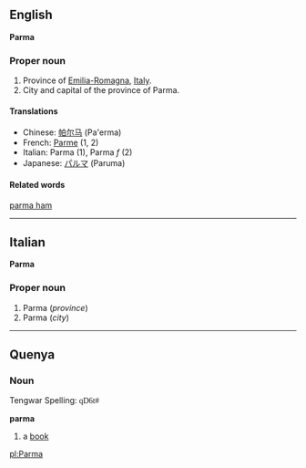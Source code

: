 ==English==
'''Parma'''

===Proper noun===

#Province of [[Emilia-Romagna]], [[Italy]].
#City and capital of the province of Parma.

====Translations====
*Chinese: [[帕尔马]] (Pa'erma)
*French: [[Parme]] (1, 2)
*Italian: Parma (1), Parma ''f'' (2)
*Japanese: [[パルマ]] (Paruma)

====Related words====
[[parma ham]]
----

==Italian==
'''Parma'''

===Proper noun===

#Parma (''province'')
#Parma (''city'')
----
==Quenya==
===Noun===
Tengwar Spelling: <font face="Tengwar Quenya">qD6t#</font>

'''parma'''

#a [[book]]

[[pl:Parma]]